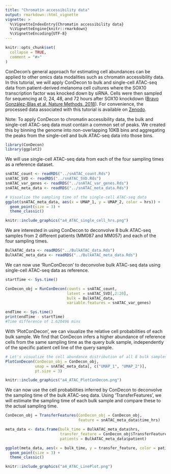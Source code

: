 ```yaml
---
title: "Chromatin accessibility data"
output: rmarkdown::html_vignette
vignette: >
  %\VignetteIndexEntry{Chromatin accessibility data}
  %\VignetteEngine{knitr::rmarkdown}
  %\VignetteEncoding{UTF-8}
---
```


```r
knitr::opts_chunk$set(
  collapse = TRUE,
  comment = "#>"
)
```


ConDecon's general approach for estimating cell abundances can be applied to other omics data modalities such as chromatin accessibility data. In this tutorial, we will apply ConDecon to bulk and single-cell ATAC-seq data from patient-derived melanoma cell cultures where the SOX10 transcription factor was knocked down by siRNA. Cells were then sampled for sequencing at 0, 24, 48, and 72 hours after SOX10 knockdown ([Bravo González-Blas et al, Nature Methods, 2018](https://doi.org/10.1038/s41592-019-0367-1)). For convenience, the processed data associated with this tutorial is available on [Zenodo](https://zenodo.org/record/7604026#.Y-EzEC_MIuU).

Note: To apply ConDecon to chromatin accessibility data, the bulk and single-cell ATAC-seq data must contain a common set of peaks. We created this by binning the genome into non-overlapping 10KB bins and aggregating the peaks from the single-cell and bulk ATAC-seq data into those bins.


```r
library(ConDecon)
library(ggplot2)
```


We will use single-cell ATAC-seq data from each of the four sampling times as a reference dataset. 

```r
snATAC_count <- readRDS("../snATAC_count.Rds")
snATAC_SVD <- readRDS("../snATAC_SVD.Rds")
snATAC_var_genes <- readRDS("../snATAC_var_genes.Rds")
snATAC_meta_data <- readRDS("../snATAC_meta_data.Rds")
```


```r
# Visualize the sampling time of the single-cell ATAC-seq data
ggplot(snATAC_meta_data, aes(x = UMAP_1, y = UMAP_2, color = hrs)) + 
  geom_point(size = 3) + 
  theme_classic()
```
```r
knitr::include_graphics("a4_ATAC_single_cell_hrs.png")
```


We are interested in using ConDecon to deconvolve 8 bulk ATAC-seq samples from 2 different patients (MM087 and MM057) and each of the four sampling times.

```r
BulkATAC_data <- readRDS("../BulkATAC_data.Rds")
BulkATAC_meta_data <- readRDS("../BulkATAC_meta_data.Rds")
```


We can now use 'RunConDecon' to deconvolve bulk ATAC-seq data using single-cell ATAC-seq data as reference.

```r
startTime <- Sys.time()

ConDecon_obj = RunConDecon(counts = snATAC_count, 
                           latent = snATAC_SVD[,2:20], 
                           bulk = BulkATAC_data, 
                           variable.features = snATAC_var_genes)

endTime <- Sys.time()
print(endTime - startTime)
#Time difference of 1.620496 mins
```


With 'PlotConDecon', we can visualize the relative cell probabilities of each bulk sample. We find that ConDecon infers a higher abundance of reference cells from the same sampling time as the query bulk sample, independently of the specific patient cell line of the query sample.

```r
# Let's visualize the cell abundance distribution of all 8 bulk samples
PlotConDecon(ConDecon_obj = ConDecon_obj, 
             umap = snATAC_meta_data[, c("UMAP_1", "UMAP_2")], 
             pt.size = 3)
```
```r
knitr::include_graphics("a4_ATAC_PlotConDecon.png")
```


We can now use the cell probabilities inferred by ConDecon to deconvolve the sampling time of the bulk ATAC-seq data. Using 'TransferFeatures', we will estimate the sampling time of each bulk sample and compare these to the actual sampling time.

```r
ConDecon_obj = TransferFeatures(ConDecon_obj = ConDecon_obj, 
                                feature = snATAC_meta_data$time_hrs)
```


```r
meta_data <- data.frame(bulk_time = BulkATAC_meta_data$hrs, 
                        transfer_feature = ConDecon_obj$TransferFeatures[1,], 
                        patients = BulkATAC_meta_data$patient)

ggplot(meta_data, aes(x = bulk_time, y = transfer_feature, color = patients)) + 
  geom_point(size = 3) + 
  theme_classic()
```
```r
knitr::include_graphics("a4_ATAC_LinePlot.png")
```




